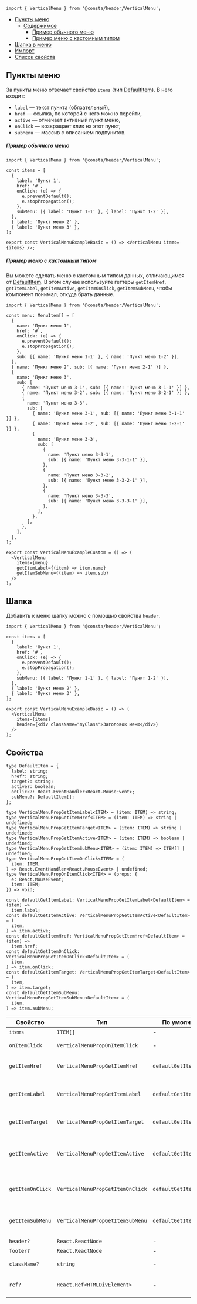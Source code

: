 
```tsx
import { VerticalMenu } from '@consta/header/VerticalMenu';
```

<MdxMenu>

- [Пункты меню](#пункты-меню)
  - [Содержимое](#содержимое)
    - [Пример обычного меню](#пример-обычного-меню)
    - [Пример меню с кастомным типом](#пример-меню-с-кастомным-типом)
- [Шапка в меню](#шапка)
- [Импорт](#импорт)
- [Список свойств](#свойства)

</MdxMenu>

## Пункты меню

За пункты меню отвечает свойство `items` (тип [DefaultItem](#свойства)). В него входит:

- `label` — текст пункта (обязательный),
- `href` — ссылка, по которой с него можно перейти,
- `active` — отмечает активный пункт меню,
- `onClick` — возвращает клик на этот пункт,
- `subMenu` — массив с описанием подпунктов.

##### Пример обычного меню

```tsx
import { VerticalMenu } from '@consta/header/VerticalMenu';

const items = [
  {
    label: 'Пункт 1',
    href: '#',
    onClick: (e) => {
      e.preventDefault();
      e.stopPropagation();
    },
    subMenu: [{ label: 'Пункт 1-1' }, { label: 'Пункт 1-2' }],
  },
  { label: 'Пункт меню 2' },
  { label: 'Пункт меню 3' },
];

export const VerticalMenuExampleBasic = () => <VerticalMenu items={items} />;
```

<VerticalMenuExampleBasic />

##### Пример меню с кастомным типом

Вы можете сделать меню с кастомным типом данных, отличающимся от [DefaultItem](#свойства).
В этом случае используйте геттеры
`getItemHref`, `getItemLabel`, `getItemActive`, `getItemOnClick`, `getItemSubMenu`,
чтобы компонент понимал, откуда брать данные.

```tsx
import { VerticalMenu } from '@consta/header/VerticalMenu';

const menu: MenuItem[] = [
  {
    name: 'Пункт меню 1',
    href: '#',
    onClick: (e) => {
      e.preventDefault();
      e.stopPropagation();
    },
    sub: [{ name: 'Пункт меню 1-1' }, { name: 'Пункт меню 1-2' }],
  },
  { name: 'Пункт меню 2', sub: [{ name: 'Пункт меню 2-1' }] },
  {
    name: 'Пункт меню 3',
    sub: [
      { name: 'Пункт меню 3-1', sub: [{ name: 'Пункт меню 3-1-1' }] },
      { name: 'Пункт меню 3-2', sub: [{ name: 'Пункт меню 3-2-1' }] },
      {
        name: 'Пункт меню 3-3',
        sub: [
          { name: 'Пункт меню 3-1', sub: [{ name: 'Пункт меню 3-1-1' }] },
          { name: 'Пункт меню 3-2', sub: [{ name: 'Пункт меню 3-2-1' }] },
          {
            name: 'Пункт меню 3-3',
            sub: [
              {
                name: 'Пункт меню 3-3-1',
                sub: [{ name: 'Пункт меню 3-3-1-1' }],
              },
              {
                name: 'Пункт меню 3-3-2',
                sub: [{ name: 'Пункт меню 3-3-2-1' }],
              },
              {
                name: 'Пункт меню 3-3-3',
                sub: [{ name: 'Пункт меню 3-3-3-1' }],
              },
            ],
          },
        ],
      },
    ],
  },
];

export const VerticalMenuExampleCustom = () => (
  <VerticalMenu
    items={menu}
    getItemLabel={(item) => item.name}
    getItemSubMenu={(item) => item.sub}
  />
);
```

<VerticalMenuExampleCustom />

## Шапка

Добавить к меню шапку можно с помощью свойства `header`.

```tsx
import { VerticalMenu } from '@consta/header/VerticalMenu';

const items = [
  {
    label: 'Пункт 1',
    href: '#',
    onClick: (e) => {
      e.preventDefault();
      e.stopPropagation();
    },
    subMenu: [{ label: 'Пункт 1-1' }, { label: 'Пункт 1-2' }],
  },
  { label: 'Пункт меню 2' },
  { label: 'Пункт меню 3' },
];

export const VerticalMenuExampleBasic = () => (
  <VerticalMenu
    items={items}
    header={<div className="myClass">Заголовок меню</div>}
  />
);
```

<VerticalMenuExampleHeader />

## Свойства

```tsx
type DefaultItem = {
  label: string;
  href?: string;
  target?: string;
  active?: boolean;
  onClick?: React.EventHandler<React.MouseEvent>;
  subMenu?: DefaultItem[];
};

type VerticalMenuPropGetItemLabel<ITEM> = (item: ITEM) => string;
type VerticalMenuPropGetItemHref<ITEM> = (item: ITEM) => string | undefined;
type VerticalMenuPropGetItemTarget<ITEM> = (item: ITEM) => string | undefined;
type VerticalMenuPropGetItemActive<ITEM> = (item: ITEM) => boolean | undefined;
type VerticalMenuPropGetItemSubMenu<ITEM> = (item: ITEM) => ITEM[] | undefined;
type VerticalMenuPropGetItemOnClick<ITEM> = (
  item: ITEM,
) => React.EventHandler<React.MouseEvent> | undefined;
type VerticalMenuPropOnItemClick<ITEM> = (props: {
  e: React.MouseEvent;
  item: ITEM;
}) => void;

const defaultGetItemLabel: VerticalMenuPropGetItemLabel<DefaultItem> = (item) =>
  item.label;
const defaultGetItemActive: VerticalMenuPropGetItemActive<DefaultItem> = (
  item,
) => item.active;
const defaultGetItemHref: VerticalMenuPropGetItemHref<DefaultItem> = (item) =>
  item.href;
const defaultGetItemOnClick: VerticalMenuPropGetItemOnClick<DefaultItem> = (
  item,
) => item.onClick;
const defaultGetItemTarget: VerticalMenuPropGetItemTarget<DefaultItem> = (
  item,
) => item.target;
const defaultGetItemSubMenu: VerticalMenuPropGetItemSubMenu<DefaultItem> = (
  item,
) => item.subMenu;
```

| Свойство         | Тип                              | По умолчанию            | Описание                                            |
| ---------------- | -------------------------------- | ----------------------- | --------------------------------------------------- |
| `items`          | `ITEM[]`                         | -                       | Элементы                                            |
| `onItemClick`    | `VerticalMenuPropOnItemClick`    | -                       | Функция клика по элементу                           |
| `getItemHref`    | `VerticalMenuPropGetItemHref`    | `defaultGetItemHref`    | Функция для определения `href` элемента             |
| `getItemLabel`   | `VerticalMenuPropGetItemLabel`   | `defaultGetItemLabel`   | Функция для определения заголовка элемента          |
| `getItemTarget`  | `VerticalMenuPropGetItemTarget`  | `defaultGetItemTarget`  | Функция для определения `target` элемента           |
| `getItemActive`  | `VerticalMenuPropGetItemActive`  | `defaultGetItemActive`  | Функция для определения статуса активности элемента |
| `getItemOnClick` | `VerticalMenuPropGetItemOnClick` | `defaultGetItemOnClick` | Функция для определения функции клика элемента      |
| `getItemSubMenu` | `VerticalMenuPropGetItemSubMenu` | `defaultGetItemSubMenu` | Функция для определения подменю элемента            |
| `header?`        | `React.ReactNode`                | -                       | Шапка меню (от)                                     |
| `footer?`        | `React.ReactNode`                | -                       | Подвал меню                                         |
| `className?`     | `string`                         | -                       | Дополнительный  CSS-класс                           |
| `ref?`           | `React.Ref<HTMLDivElement>`      | -                       | Ссылка на корневой DOM-элемент                      |
